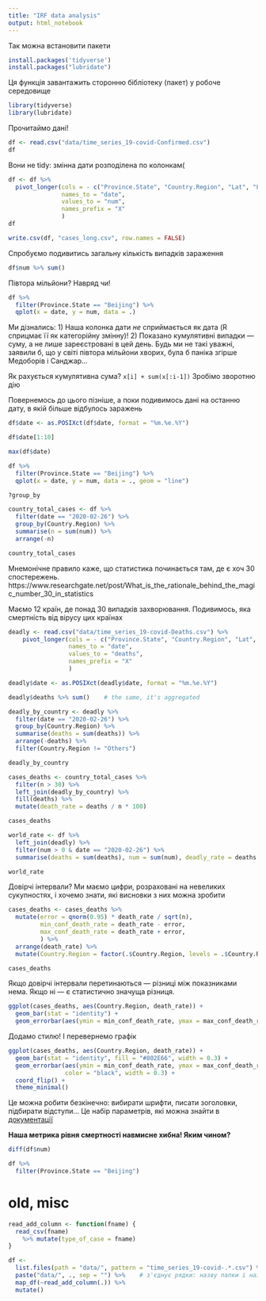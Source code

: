 ```yaml
---
title: "IRF data analysis"
output: html_notebook
---
```


Так можна встановити пакети
```r
install.packages('tidyverse')
install.packages("lubridate")
```

Ця функція завантажить сторонню бібліотеку (пакет) у робоче середовище
```r
library(tidyverse)
library(lubridate)
```

Прочитаймо дані!
```r
df <- read.csv("data/time_series_19-covid-Confirmed.csv")
df
```

Вони не tidy: змінна дати розподілена по колонкам(
```r
df <- df %>%
  pivot_longer(cols = - c("Province.State", "Country.Region", "Lat", "Long"),
               names_to = "date",
               values_to = "num",
               names_prefix = "X"
               )
df

write.csv(df, "cases_long.csv", row.names = FALSE)
```

Спробуємо подивитись загальну кількість випадків зараження
```r
df$num %>% sum()
```
Півтора мільйони? Навряд чи!
```r
df %>%
  filter(Province.State == "Beijing") %>%
  qplot(x = date, y = num, data = .)
```
Ми дізнались:
1) Наша колонка дати *не* сприймається як дата (R сприцмає її як категорійну змінну)!
2) Показано кумулятивні випадки — суму, а не лише зареєстровані в цей день.
Будь ми не такі уважні, заявили б, що у світі півтора мільйони хворих, була б паніка згірше Медоборів і Санджар…

Як рахується кумулятивна сума?
`x[i] + sum(x[:i-1])`
Зробімо зворотню дію

Повернемось до цього пізніше, а поки подивимось дані на останню дату, в якій більше відбулось заражень

```r
df$date <- as.POSIXct(df$date, format = "%m.%e.%Y")

df$date[1:10]

max(df$date)

df %>%
  filter(Province.State == "Beijing") %>%
  qplot(x = date, y = num, data = ., geom = "line")

```


```r
?group_by

country_total_cases <- df %>%
  filter(date == "2020-02-26") %>%
  group_by(Country.Region) %>%
  summarise(n = sum(num)) %>%
  arrange(-n)

country_total_cases
```

Мнемонічне правило каже, що статистика починається там, де є хоч 30 спостережень.  https://www.researchgate.net/post/What_is_the_rationale_behind_the_magic_number_30_in_statistics

Маємо 12 країн, де понад 30 випадків захворювання. Подивимось, яка смертність від вірусу цих країнах

```r
deadly <- read.csv("data/time_series_19-covid-Deaths.csv") %>%
    pivot_longer(cols = - c("Province.State", "Country.Region", "Lat", "Long"),
                 names_to = "date",
                 values_to = "deaths",
                 names_prefix = "X"
                 )

deadly$date <- as.POSIXct(deadly$date, format = "%m.%e.%Y")

deadly$deaths %>% sum()    # the same, it's aggregated

deadly_by_country <- deadly %>%
  filter(date == "2020-02-26") %>%
  group_by(Country.Region) %>%
  summarise(deaths = sum(deaths)) %>%
  arrange(-deaths) %>%
  filter(Country.Region != "Others")

deadly_by_country
```

```r
cases_deaths <- country_total_cases %>%
  filter(n > 30) %>%
  left_join(deadly_by_country) %>%
  fill(deaths) %>%
  mutate(death_rate = deaths / n * 100)

cases_deaths

world_rate <- df %>%
  left_join(deadly) %>%
  filter(num > 0 & date == "2020-02-26") %>%
  summarise(deaths = sum(deaths), num = sum(num), deadly_rate = deaths / num * 100)

world_rate
```

Довірчі інтервали? Ми маємо цифри, розраховані на невеликих сукупностях, і хочемо знати, які висновки з них можна зробити

```r
cases_deaths <- cases_deaths %>%
  mutate(error = qnorm(0.95) * death_rate / sqrt(n),
         min_conf_death_rate = death_rate - error,
         max_conf_death_rate = death_rate + error,
         ) %>%
  arrange(death_rate) %>%
  mutate(Country.Region = factor(.$Country.Region, levels = .$Country.Region))

cases_deaths
```

Якщо довірчі інтервали перетинаються — різниці між показниками нема. Якщо ні — є статистично значуща різниця.

```r
ggplot(cases_deaths, aes(Country.Region, death_rate)) + 
  geom_bar(stat = "identity") + 
  geom_errorbar(aes(ymin = min_conf_death_rate, ymax = max_conf_death_rate))
```
Додамо стилю! І перевернемо графік

```r
ggplot(cases_deaths, aes(Country.Region, death_rate)) + 
  geom_bar(stat = "identity", fill = "#802E66", width = 0.3) + 
  geom_errorbar(aes(ymin = min_conf_death_rate, ymax = max_conf_death_rate),
                color = "black", width = 0.3) + 
  coord_flip() + 
  theme_minimal()
```

Це можна робити безкінечно: вибирати шрифти, писати зоголовки, підбирати відступи… Це набір параметрів, які можна знайти в [документації](https://ggplot2.tidyverse.org/reference/index.html)

**Наша метрика рівня смертності навмисне хибна! Яким чином?**




```r
diff(df$num)
```



```r
df %>%
  filter(Province.State == "Beijing") 
```







# old, misc

```r
read_add_column <- function(fname) {
  read_csv(fname) 
    %>% mutate(type_of_case = fname)
}

df <-
  list.files(path = "data/", pattern = "time_series_19-covid-.*.csv") %>% 
  paste("data/", ., sep = "") %>%    # з'єднує рядки: назву папки і назву файла
  map_df(~read_add_column(.)) %>%
  mutate()
```

